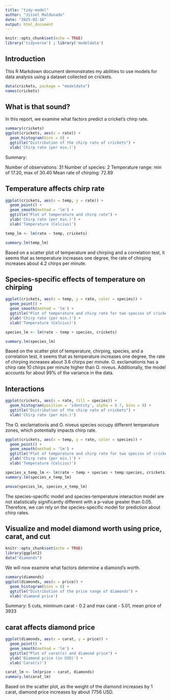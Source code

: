 ```yaml
---
title: "tidy-model"
author: "Jissel Maldonado"
date: "2025-02-16"
output: html_document
---
```


```r
knitr::opts_chunk$set(echo = TRUE)
library('tidyverse') ; library('modeldata')
```

## Introduction

This R Markdown document demonstrates my abilities to use models for data analysis using a dataset collected on crickets.

```r
data(crickets, package = "modeldata")
names(crickets)
```

## What is that sound? 

In this report, we examine what factors predict a cricket's chirp rate. 

```r
summary(crickets)
ggplot(crickets, aes(x = rate)) + 
  geom_histogram(bins = 8) + 
  ggtitle("Distribution of the chirp rate of crickets") + 
  xlab('Chirp rate (per min.)')
```

Summary:

Number of observations: 31 Number of species: 2 Temperature range: min of 17.20, max of 30.40 Mean rate of chirping: 72.89

## Temperature affects chirp rate

```r
ggplot(crickets, aes(x = temp, y = rate)) +
  geom_point() + 
  geom_smooth(method = 'lm') +
  ggtitle("Plot of temperature and chirp rate") + 
  ylab('Chirp rate (per min.)') + 
  xlab('Temperature (Celcius)')

temp_lm <- lm(rate ~ temp, crickets)

summary.lm(temp_lm)
```

Based on a scatter plot of temperature and chirping and a correlation test, it seems that as temperature increases one degree, the rate of chirping increases about 4.2 chirps per minute.

## Species-specific effects of temperature on chirping

```r
ggplot(crickets, aes(x = temp, y = rate, color = species)) + 
  geom_point() + 
  geom_smooth(method = 'lm') + 
  ggtitle("Plot of temperature and chirp rate for two species of crickets") + 
  ylab('Chirp rate (per min.)') + 
  xlab('Temperature (Celcius)')

species_lm <- lm(rate ~ temp + species, crickets)

summary.lm(species_lm)
```

Based on the scatter plot of temperature, chirping, species, and a correlation test, it seems that as temperature increases one degree, the rate of chirping increases about 3.6 chirps per minute. O. exclamationis has a chirp rate 10 chirps per minute higher than O. niveus. Additionally, the model accounts for about 99% of the variance in the data. 

## Interactions

```r
ggplot(crickets, aes(x = rate, fill = species)) + 
  geom_histogram(position = 'identity', alpha = 0.7, bins = 8) + 
  ggtitle("Distribution of the chirp rate of crickets") + 
  xlab('Chirp rate (per min.)')
```

The O. exclamationis and O. niveus species occupy different temperature zones, which potentially impacts chirp rate.

```r
ggplot(crickets, aes(x = temp, y = rate, color = species)) + 
  geom_point() + 
  geom_smooth(method = 'lm') + 
  ggtitle("Plot of temperature and chirp rate for two species of crickets") + 
  ylab('Chirp rate (per min.)') + 
  xlab('Temperature (Celcius)')

species_x_temp_lm <- lm(rate ~ temp + species + temp:species, crickets)
summary.lm(species_x_temp_lm)

anova(species_lm, species_x_temp_lm)
```

The species-specific model and species-temperature interaction model are not statistically significantly different with a p-value greater than 0.05. Therefore, we can rely on the species-specific model for prediction about chirp rates.

## Visualize and model diamond worth using price, carat, and cut 
```r
knitr::opts_chunk$set(echo = TRUE)
library(ggplot2)
data("diamonds")
```

We will now examine what factors determine a diamond's worth. 

```r
summary(diamonds)
ggplot(diamonds, aes(x = price)) + 
  geom_histogram(bins = 8) + 
  ggtitle("Distribution of the price range of diamonds") + 
  xlab('diamond price')
```

Summary: 
5 cuts, minimum carat - 0.2 and max carat - 5.01, mean price of 3933

## carat affects diamond price

```r
ggplot(diamonds, aes(x = carat, y = price)) +
  geom_point() + 
  geom_smooth(method = 'lm') +
  ggtitle("Plot of carat(s) and diamond price") +
  ylab('Diamond price (in USD)') +
  xlab('Carat(s)')

carat_lm <- lm(price ~ carat, diamonds)
summary.lm(carat_lm)
```

Based on the scatter plot, as the weight of the diamond increases by 1 carat, diamond price increases by about 7756 USD. 

